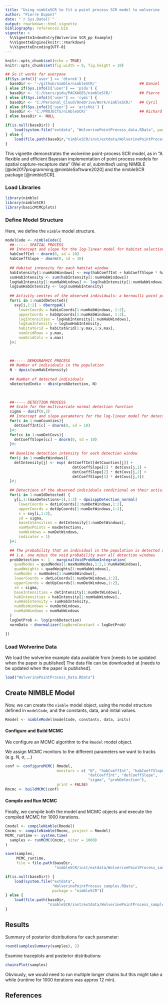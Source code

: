 ```yaml
---
title: "Using nimbleSCR to fit a point process SCR model to wolverine (Gulo gulo) non-invasive genetic sampling data"
author: "Pierre Dupont"
date: "`r Sys.Date()`"
output: rmarkdown::html_vignette
bibliography: references.bib  
vignette: >
  %\VignetteIndexEntry{Wolverine SCR_pp Example}
  %\VignetteEngine{knitr::rmarkdown}
  %\VignetteEncoding{UTF-8}
---
```


```r
knitr::opts_chunk$set(echo = TRUE)
knitr::opts_chunk$set(fig.width = 8, fig.height = 10) 
```

```r
## So it works for everyone
if(Sys.info()['user'] == 'dturek') {
  baseDir <- '~/github/nimble/nimbleSCR/'                   ## Daniel
} else if(Sys.info()['user'] == 'pidu') {
  baseDir <- 'C:/Users/pidu/PACKAGES/nimbleSCR/'            ## Pierre
} else if(Sys.info()['user'] == 'cymi') {
  baseDir <- 'C:/Personal_Cloud/OneDrive/Work/nimbleSCR/'   ## Cyril
} else if(Sys.info()['user'] == 'arichbi') {
  baseDir <- 'C:/PROJECTS/nimbleSCR/'                       ## Richard
} else baseDir <- NULL

if(is.null(baseDir)) {
    load(system.file("extdata", "WolverinePointProcess_data.RData", package = "nimbleSCR"))
} else {
    load(file.path(baseDir,"nimbleSCR/inst/extdata/WolverinePointProcess_data.RData"))
}
```


This vignette demonstrates the wolverine point-process SCR model, as in
"A flexible and efficient Bayesian implementation of point process models for 
spatial capture-recapture data" (Wei *et al*, *submitted*) using NIMBLE [@de2017programming;@nimbleSoftware2020] and the nimbleSCR package [@nimbleSCR].


### Load Libraries 

```r
library(nimble)
library(nimbleSCR)
library(basicMCMCplots)
```


### Define Model Structure

Here, we define the `nimble` model structure.
```r
modelCode <- nimbleCode({  
  ##------ SPATIAL PROCESS 
  ## Intercept and slope for the log-linear model for habitat selection intensity
  habCoeffInt ~ dnorm(0, sd = 10)
  habCoeffSlope ~ dnorm(0, sd = 10)
  
  ## Habitat intensity for each habitat window
  habIntensity[1:numHabWindows] <- exp(habCoeffInt + habCoeffSlope * habCovs[1:numHabWindows])
  sumHabIntensity <- sum(habIntensity[1:numHabWindows])
  logHabIntensity[1:numHabWindows] <- log(habIntensity[1:numHabWindows])
  logSumHabIntensity <- log(sumHabIntensity)
  
  ## Activity centres of the observed individuals: a bernoulli point process
  for(i in 1:numIdDetected){
    sxy[i,1:2] ~ dbernppAC(
      lowerCoords = habLoCoords[1:numHabWindows, 1:2],
      upperCoords = habUpCoords[1:numHabWindows, 1:2],
      logIntensities = logHabIntensity[1:numHabWindows],
      logSumIntensity = logSumHabIntensity,
      habitatGrid = habitatGrid[1:y.max,1:x.max],
      numGridRows = y.max,
      numGridCols = x.max)
  }#i
  
  

  ##----- DEMOGRAPHIC PROCESS
  ## Number of individuals in the population
  N ~ dpois(sumHabIntensity)
  
  ## Number of detected individuals
  nDetectedIndiv ~ dbin(probDetection, N)
  
  

  ##----- DETECTION PROCESS 
  ## Scale for the multivariate normal detection function
  sigma ~ dunif(0,2)
  ## Intercept and slope parameters for the log-linear model for detection intensity
  for(c in 1:numCounties){
    detCoeffInt[c] ~ dnorm(0, sd = 10)
  }#c
  for(cc in 1:numDetCovs){
    detCoeffSlope[cc] ~ dnorm(0, sd = 10)
  }#c
  
  ## Baseline detection intensity for each detection window
  for(j in 1:numDetWindows){
    detIntensity[j] <- exp( detCoeffInt[detCounties[j]] +
                              detCoeffSlope[1] * detCovs[j,1] +
                              detCoeffSlope[2] * detCovs[j,2] +
                              detCoeffSlope[3] * detCovs[j,3])
  }#j

  ## Detections of the observed individuals conditional on their activity centers
  for(i in 1:numIdDetected) {
    y[i,1:(maxDetections+1),1:3] ~ dpoisppDetection_normal(
      lowerCoords = detLoCoords[1:numDetWindows,1:2],
      upperCoords = detUpCoords[1:numDetWindows,1:2],
      s = sxy[i,1:2],
      sd = sigma,
      baseIntensities = detIntensity[1:numDetWindows],
      numMaxPoints = maxDetections,
      numWindows = numDetWindows,
      indicator = 1)
  }#i

  ## The probability that an individual in the population is detected at least once
  ## i.e. one minus the void probability over all detection windows
  probDetection <- 1 - marginalVoidProbNumIntegration(
    quadNodes = quadNodes[1:maxNumNodes,1:2,1:numHabWindows],
    quadWeights = quadWeights[1:numHabWindows],
    numNodes = numNodes[1:numHabWindows],
    lowerCoords = detLoCoords[1:numDetWindows,1:2],
    upperCoords = detUpCoords[1:numDetWindows,1:2],
    sd = sigma,
    baseIntensities = detIntensity[1:numDetWindows],
    habIntensities = habIntensity[1:numHabWindows],
    sumHabIntensity = sumHabIntensity,
    numObsWindows = numDetWindows,
    numHabWindows = numHabWindows
  )
  logDetProb <- log(probDetection)
  normData ~ dnormalizer(logNormConstant = logDetProb)

})
```


### Load Wolverine Data

We load the wolverine example data available from [needs to be updated when the paper is published]
The data file can be downloaded at [needs to be updated when the paper is published].
```r
load("WolverinePointProcess_Data.RData")
```


## Create NIMBLE Model

Now, we can create the `nimble` model object, using the model structure
defined in `modelCode`, and the constants, data, and initial values.
```r
Rmodel <- nimbleModel(modelCode, constants, data, inits)
```


#### Configure and Build MCMC

We configure an MCMC algorithm to the `Rmodel` model object.

We assign MCMC monitors to the different parameters we want to tracks (e.g. $N$, $\sigma$, ...)
```r
conf <- configureMCMC( Rmodel,
                       monitors = c( "N", "habCoeffInt", "habCoeffSlope",
                                     "detCoeffInt", "detCoeffSlope",
                                     "sigma", "probDetection"),
                       print = FALSE)
Rmcmc <- buildMCMC(conf)
```


#### Compile and Run MCMC

Finally, we compile both the model and MCMC objects and
execute the compiled MCMC for 1000 iterations.
```r
Cmodel <- compileNimble(Rmodel)
Cmcmc <- compileNimble(Rmcmc, project = Rmodel)
MCMC_runtime <- system.time(
  samples <- runMCMC(Cmcmc, niter = 1000)
)
```

```r
save(samples,
     MCMC_runtime,
     file = file.path(baseDir,
                      "nimbleSCR/inst/extdata/WolverinePointProcess_samples.RData"))
```

```r
if(is.null(baseDir)) {
    load(system.file("extdata",
                     "WolverinePointProcess_samples.RData",
                     package = "nimbleSCR"))
} else {
    load(file.path(baseDir,
                   "nimbleSCR/inst/extdata/WolverinePointProcess_samples.RData"))
}
```


## Results
Summary of posterior distributions for each parameter:
```r
round(samplesSummary(samples), 2)
```

Examine traceplots and posterior distributions:
```r
chainsPlot(samples)
```

Obviously, we would need to run multiple longer chains but this might take a while
(runtime for 1000 iterations was approx 12 min).



## References

